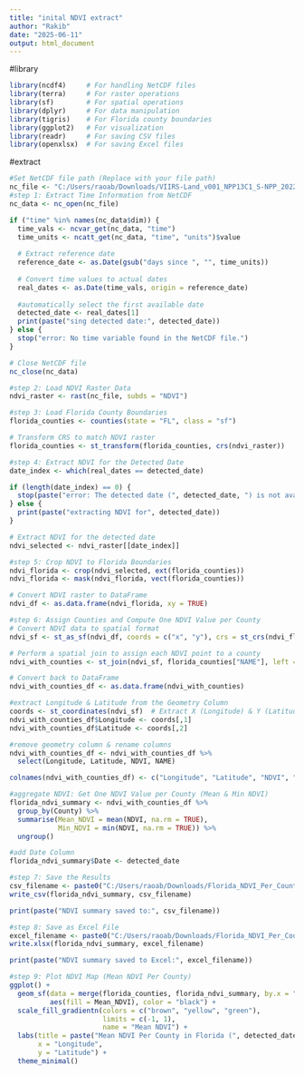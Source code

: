 ```yaml
---
title: "inital NDVI extract"
author: "Rakib"
date: "2025-06-11"
output: html_document
---
```

#library
```r
library(ncdf4)     # For handling NetCDF files
library(terra)     # For raster operations
library(sf)        # For spatial operations
library(dplyr)     # For data manipulation
library(tigris)    # For Florida county boundaries
library(ggplot2)   # For visualization
library(readr)     # For saving CSV files
library(openxlsx)  # For saving Excel files
```
#extract
```r
#Set NetCDF file path (Replace with your file path)
nc_file <- "C:/Users/raoab/Downloads/VIIRS-Land_v001_NPP13C1_S-NPP_20221123_c20240127020027.nc"
#step 1: Extract Time Information from NetCDF
nc_data <- nc_open(nc_file)

if ("time" %in% names(nc_data$dim)) {
  time_vals <- ncvar_get(nc_data, "time")
  time_units <- ncatt_get(nc_data, "time", "units")$value
  
  # Extract reference date
  reference_date <- as.Date(gsub("days since ", "", time_units))
  
  # Convert time values to actual dates
  real_dates <- as.Date(time_vals, origin = reference_date)
  
  #automatically select the first available date
  detected_date <- real_dates[1]
  print(paste("sing detected date:", detected_date))
} else {
  stop("error: No time variable found in the NetCDF file.")
}

# Close NetCDF file
nc_close(nc_data)

#step 2: Load NDVI Raster Data
ndvi_raster <- rast(nc_file, subds = "NDVI")

#step 3: Load Florida County Boundaries
florida_counties <- counties(state = "FL", class = "sf")

# Transform CRS to match NDVI raster
florida_counties <- st_transform(florida_counties, crs(ndvi_raster))

#step 4: Extract NDVI for the Detected Date
date_index <- which(real_dates == detected_date)

if (length(date_index) == 0) {
  stop(paste("error: The detected date (", detected_date, ") is not available in the dataset."))
} else {
  print(paste("extracting NDVI for", detected_date))
}

# Extract NDVI for the detected date
ndvi_selected <- ndvi_raster[[date_index]]

#step 5: Crop NDVI to Florida Boundaries
ndvi_florida <- crop(ndvi_selected, ext(florida_counties))
ndvi_florida <- mask(ndvi_florida, vect(florida_counties))

# Convert NDVI raster to DataFrame
ndvi_df <- as.data.frame(ndvi_florida, xy = TRUE)

#step 6: Assign Counties and Compute One NDVI Value per County
# Convert NDVI data to spatial format
ndvi_sf <- st_as_sf(ndvi_df, coords = c("x", "y"), crs = st_crs(ndvi_florida))

# Perform a spatial join to assign each NDVI point to a county
ndvi_with_counties <- st_join(ndvi_sf, florida_counties["NAME"], left = TRUE)

# Convert back to DataFrame
ndvi_with_counties_df <- as.data.frame(ndvi_with_counties)

#extract Longitude & Latitude from the Geometry Column
coords <- st_coordinates(ndvi_sf)  # Extract X (Longitude) & Y (Latitude)
ndvi_with_counties_df$Longitude <- coords[,1]
ndvi_with_counties_df$Latitude <- coords[,2]

#remove geometry column & rename columns
ndvi_with_counties_df <- ndvi_with_counties_df %>%
  select(Longitude, Latitude, NDVI, NAME)

colnames(ndvi_with_counties_df) <- c("Longitude", "Latitude", "NDVI", "County")

#aggregate NDVI: Get One NDVI Value per County (Mean & Min NDVI)
florida_ndvi_summary <- ndvi_with_counties_df %>%
  group_by(County) %>%
  summarise(Mean_NDVI = mean(NDVI, na.rm = TRUE), 
            Min_NDVI = min(NDVI, na.rm = TRUE)) %>%
  ungroup()

#add Date Column
florida_ndvi_summary$Date <- detected_date

#step 7: Save the Results
csv_filename <- paste0("C:/Users/raoab/Downloads/Florida_NDVI_Per_County_", detected_date, ".csv")
write_csv(florida_ndvi_summary, csv_filename)

print(paste("NDVI summary saved to:", csv_filename))

#step 8: Save as Excel File
excel_filename <- paste0("C:/Users/raoab/Downloads/Florida_NDVI_Per_County_", detected_date, ".xlsx")
write.xlsx(florida_ndvi_summary, excel_filename)

print(paste("NDVI summary saved to Excel:", excel_filename))

#step 9: Plot NDVI Map (Mean NDVI Per County)
ggplot() +
  geom_sf(data = merge(florida_counties, florida_ndvi_summary, by.x = "NAME", by.y = "County", all.x = TRUE),
          aes(fill = Mean_NDVI), color = "black") +
  scale_fill_gradientn(colors = c("brown", "yellow", "green"),
                       limits = c(-1, 1),
                       name = "Mean NDVI") +
  labs(title = paste("Mean NDVI Per County in Florida (", detected_date, ")", sep = ""),
       x = "Longitude",
       y = "Latitude") +
  theme_minimal()

```

